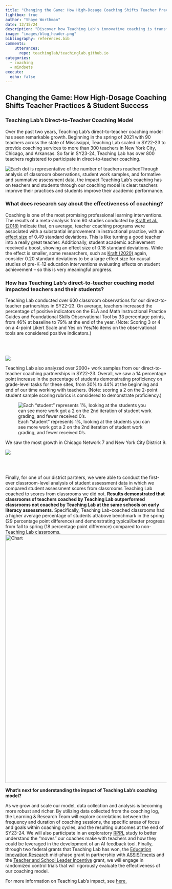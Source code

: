 ```yaml
---
title: "Changing the Game: How High-Dosage Coaching Shifts Teacher Practices & Student Success"
lightbox: true
author: "Shaye Worthman"
date: 12/15/24
description: "Discover how Teaching Lab's innovative coaching is transforming classrooms by uplifting both teachers and students."
image: "images/blog_header.png"
bibliography: references.bib
comments: 
    utterances:
      repo: teachinglab/teachinglab.github.io
categories: 
  - coaching
  - mindsets
execute: 
  echo: false
---
```


## **Changing the Game: How High-Dosage Coaching Shifts Teacher Practices & Student Success**

### **Teaching Lab’s Direct-to-Teacher Coaching Model**

Over the past two years, Teaching Lab's direct-to-teacher coaching model has seen remarkable growth. Beginning in the spring of 2021 with 90 teachers across the state of Mississippi, Teaching Lab scaled in SY22-23 to provide coaching services to more than 300 teachers in New York City, Chicago, and Arkansas. So far in SY23-24, Teaching Lab has over 800 teachers registered to participate in direct-to-teacher coaching.

![Each dot is representative of the number of teachers reached](images/teachers_coached_growth.png)Through analysis of classroom observations, student work samples, and formative and summative assessment data, the impact Teaching Lab’s coaching has on teachers and students through our coaching model is clear: teachers improve their practices and students improve their academic performance.

### **What does research say about the effectiveness of coaching?**

Coaching is one of the most promising professional learning interventions. The results of a meta-analysis from 60 studies conducted by [Kraft et al., (2018)](https://journals.sagepub.com/doi/10.3102/0034654318759268) indicate that, on average, teacher coaching programs were associated with a substantial improvement in instructional practice, with an [effect size](https://ies.ed.gov/ncee/edlabs/regions/west/relwestFiles/pdf/4-2-3-14_Effect_Size_Infographic_Final_508c.pdf) of 0.49 standard deviations. This is like turning a good teacher into a really great teacher. Additionally, student academic achievement received a boost, showing an effect size of 0.18 standard deviations. While the effect is smaller, some researchers, such as [Kraft (2020)](https://journals.sagepub.com/doi/10.3102/0013189X20912798) again, consider 0.20 standard deviations to be a large effect size for causal studies of pre-K–12 education interventions evaluating effects on student achievement – so this is very meaningful progress.

### **How has Teaching Lab’s direct-to-teacher coaching model impacted teachers and their students?**

Teaching Lab conducted over 600 classroom observations for our direct-to-teacher partnerships in SY22-23. On average, teachers increased the percentage of positive indicators on the ELA and Math Instructional Practice Guides and Foundational Skills Observational Tool by 33 percentage points, from 46% at baseline to 79% at the end of the year. (Note: Scoring 3 or 4 on a 4-point Likert Scale and Yes on Yes/No items on the observational tools are considered positive indicators.) 

\
\

![](images/ipg_scores.png){fig-alt="Improvements in teacher scores on classroom observations"}

Teaching Lab also analyzed over 2000+ work samples from our direct-to-teacher coaching partnerships in SY22-23. Overall, we saw a 14 percentage point increase in the percentage of students demonstrating proficiency on grade-level tasks for these sites, from 30% to 44% at the beginning and end of our time working with teachers. (Note: scoring a 2 on the 2-point student sample scoring rubrics is considered to demonstrate proficiency.)

![Each "student" represents 1%, looking at the students you can see more work got a 2 on the 2nd iteration of student work grading, and fewer received 0's.](images/person_plot.png)

We saw the most growth in Chicago Network 7 and New York City District 9.

![](images/student_work_scores1.png)

\
\

Finally, for one of our district partners, we were able to conduct the first-ever classroom-level analysis of student assessment data in which we compared student assessment scores from classrooms Teaching Lab coached to scores from classrooms we did not. **Results demonstrated that classrooms of teachers coached by Teaching Lab outperformed classrooms not coached by Teaching Lab at the same schools on early literacy assessments**. Specifically, Teaching Lab-coached classrooms had a higher average percentage of students at/above benchmark in the spring (29 percentage point difference) and demonstrating typical/better progress from fall to spring (18 percentage point difference) compared to non-Teaching Lab classrooms.![](images/student_performance.png "Chart"){width="774"}

**What’s next for understanding the impact of Teaching Lab’s coaching model?**

As we grow and scale our model, data collection and analysis is becoming more robust and richer. By utilizing data collected from the coaching log, the Learning & Research Team will explore correlations between the frequency and duration of coaching sessions, the specific areas of focus and goals within coaching cycles, and the resulting outcomes at the end of SY23-24. We will also participate in an exploratory [RPPL](https://annenberg.brown.edu/rppl) study to better understand the “moves” our coaches make with teachers and how they could be leveraged in the development of an AI feedback tool. Finally, through two federal grants that Teaching Lab has won, the [Education Innovation Research](https://oese.ed.gov/offices/office-of-discretionary-grants-support-services/innovation-early-learning/education-innovation-and-research-eir/) mid-phase grant in partnership with [ASSISTments](https://new.assistments.org/) and the [Teacher and School Leader Incentive](https://oese.ed.gov/offices/office-of-discretionary-grants-support-services/effective-educator-development-programs/teacher-and-school-leader-incentive-program/) grant, we will engage in randomized control trials that will rigorously evaluate the effectiveness of our coaching model.

For more information on Teaching Lab’s impact, see [here.](https://view.genial.ly/653ad43e39b26a00115c9a89/interactive-image-teaching-labs-impact)
